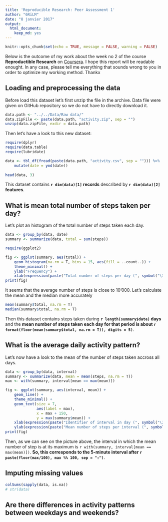 ```yaml
---
title: 'Reproducible Research: Peer Assessment 1'
author: "6RiLM"
date: "8 janvier 2017"
output:
  html_document:
    keep_md: yes
---
```


```r
knitr::opts_chunk$set(echo = TRUE, message = FALSE, warning = FALSE)
```

Below is the outcome of my work about the week no 2 of the course **Reproductible Research** on [Coursera](https://www.coursera.org/learn/reproducible-research).
I hope this report will be readable enought. In any case, please tell me everything that sounds wrong to you in order to optimize my working method. Thankx



## Loading and preprocessing the data

Before load this dataset let's first unzip the file in the archive. Data file were given on GitHub repository so we do not have to directly download it.

```r
data.path <- "../../Data/Raw data/"
data.zipFile <- paste(data.path, "activity.zip", sep = "")
unzip(data.zipFile, exdir = data.path)
```

Then let's have a look to this new dataset:  

```r
require(dplyr)
require(data.table)
require(lubridate)

data <- tbl_df(fread(paste(data.path, "activity.csv", sep = ""))) %>%
    mutate(date = ymd(date))
               
head(data, 3)
```

This dataset contains **`r dim(data)[1]` records** described by **`r dim(data)[2]` features**.



## What is mean total number of steps taken per day?

Let's plot an histogram of the total number of steps taken each day.
```r
data <- group_by(data, date)
summary <- summarize(data, total = sum(steps))

require(ggplot2)

fig <- ggplot(summary, aes(total)) +
    geom_histogram(na.rm = T, bins = 15, aes(fill = ..count..)) + 
    theme_minimal() +
    ylab("Frequency") +
    xlab(expression(paste("Total number of steps per day (", symbol("\306"), ")")))
print(fig)
```

It seems that the average number of steps is close to 10'000. Let's calculate the mean and the median more accurately
```r
mean(summary$total, na.rm = T)
median(summary$total, na.rm = T)
```

Then this dataset contains steps taken during **`r length(summary$date)` days** and the **mean number of steps taken each day for that period is about `r format(floor(mean(summary$total, na.rm = T)), digits = 5)`**.



## What is the average daily activity pattern?

Let's now have a look to the mean of the number of steps taken accross all days.
```r
data <- group_by(data, interval)
summary <- summarize(data, mean = mean(steps, na.rm = T))
max <- with(summary, interval[mean == max(mean)])

fig <- ggplot(summary, aes(interval, mean)) +
    geom_line() +
    theme_minimal() +
    geom_text(size = 7,
              aes(label = max),
              x = max + 150,
              y = max(summary$mean)) +
    xlab(expression(paste("Identifier of interval in day (", symbol("\306"), ")"))) + 
    ylab(expression(paste("Mean number of steps per interval (", symbol("\306"), ")")))
print(fig)
```

Then, as we can see on the picture above, the interval in which the mean number of step is at its maximum is `r with(summary, interval[mean == max(mean)])`. **So, this corresponds to the 5-minute interval after `r paste(floor(max/100), max %% 100, sep = ":")`**.

## Imputing missing values

```r
colSums(sapply(data, is.na))
# str(data)
```


## Are there differences in activity patterns between weekdays and weekends?
